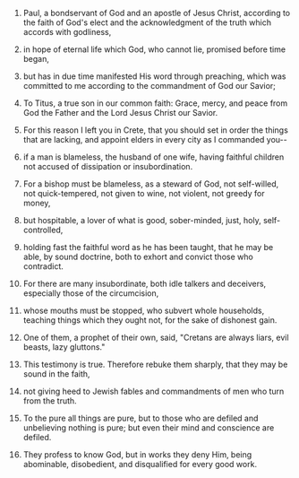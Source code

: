 
1. Paul, a bondservant of God and an apostle of Jesus Christ, according to the faith of God's elect and the acknowledgment of the truth which accords with godliness,

2. in hope of eternal life which God, who cannot lie, promised before time began,

3. but has in due time manifested His word through preaching, which was committed to me according to the commandment of God our Savior;

4. To Titus, a true son in our common faith: Grace, mercy, and peace from God the Father and the Lord Jesus Christ our Savior.

5. For this reason I left you in Crete, that you should set in order the things that are lacking, and appoint elders in every city as I commanded you--

6. if a man is blameless, the husband of one wife, having faithful children not accused of dissipation or insubordination.

7. For a bishop must be blameless, as a steward of God, not self-willed, not quick-tempered, not given to wine, not violent, not greedy for money,

8. but hospitable, a lover of what is good, sober-minded, just, holy, self-controlled,

9. holding fast the faithful word as he has been taught, that he may be able, by sound doctrine, both to exhort and convict those who contradict.

10. For there are many insubordinate, both idle talkers and deceivers, especially those of the circumcision,

11. whose mouths must be stopped, who subvert whole households, teaching things which they ought not, for the sake of dishonest gain.

12. One of them, a prophet of their own, said, "Cretans are always liars, evil beasts, lazy gluttons."

13. This testimony is true. Therefore rebuke them sharply, that they may be sound in the faith,

14. not giving heed to Jewish fables and commandments of men who turn from the truth.

15. To the pure all things are pure, but to those who are defiled and unbelieving nothing is pure; but even their mind and conscience are defiled.

16. They profess to know God, but in works they deny Him, being abominable, disobedient, and disqualified for every good work.


